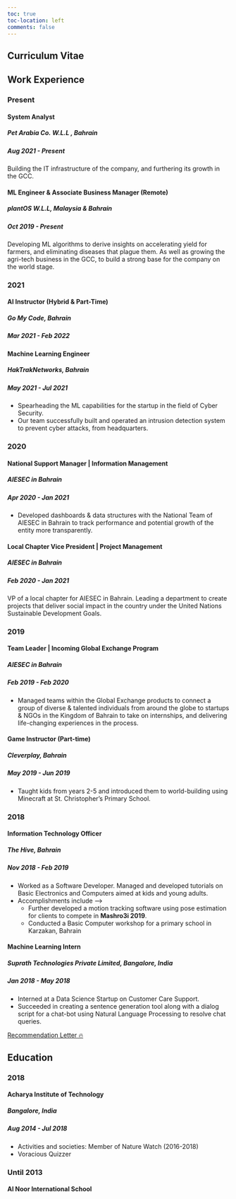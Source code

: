```yaml
---
toc: true
toc-location: left
comments: false
---
```


::: {.resume}
# Curriculum Vitae
## Work Experience
### Present
#### System Analyst
##### Pet Arabia Co. W.L.L , Bahrain
##### Aug 2021 - **Present**

Building the IT infrastructure of the company, and furthering its growth in the GCC.

#### ML Engineer & Associate Business Manager (Remote)
##### plantOS W.L.L, Malaysia & Bahrain
##### Oct 2019 - **Present**
Developing ML algorithms to derive insights on accelerating yield for farmers, and eliminating diseases that plague them. As well as growing the agri-tech business in the GCC, to build a strong base for the company on the world stage.

### 2021
#### AI Instructor (Hybrid & Part-Time)
##### Go My Code, Bahrain
##### Mar 2021 - Feb 2022


#### Machine Learning Engineer
##### HakTrakNetworks, Bahrain
##### May 2021 - Jul 2021

- Spearheading the ML capabilities for the startup in the field of Cyber Security.
- Our team successfully built and operated an intrusion detection system to prevent cyber attacks, from headquarters.

### 2020
#### National Support Manager | Information Management
##### AIESEC in Bahrain
##### Apr 2020 - Jan 2021
- Developed dashboards & data structures with the National Team of AIESEC in Bahrain to track performance and potential growth of the entity more transparently.


#### Local Chapter Vice President | Project Management
##### AIESEC in Bahrain
##### Feb 2020 - Jan 2021
VP of a local chapter for AIESEC in Bahrain. Leading a department to create projects that deliver social impact in the country under the United Nations Sustainable Development Goals.

### 2019
#### Team Leader | Incoming Global Exchange Program
##### AIESEC in Bahrain
##### Feb 2019 - Feb 2020
- Managed teams within the Global Exchange products to connect a group of diverse & talented individuals from around the globe to startups & NGOs in the Kingdom of Bahrain to take on internships, and delivering life-changing experiences in the process.

#### Game Instructor (Part-time)
##### Cleverplay, Bahrain
##### May 2019 - Jun 2019
- Taught kids from years 2-5 and introduced them to world-building using Minecraft at St. Christopher's Primary School.

### 2018
#### Information Technology Officer 
##### The Hive, Bahrain
##### Nov 2018 - Feb 2019

- Worked as a Software Developer. Managed and developed tutorials on Basic Electronics
and Computers aimed at kids and young adults. 
- Accomplishments include --->
    - Further developed a motion tracking software using pose estimation for clients to
    compete in **Mashro3i 2019**.
    - Conducted a Basic Computer workshop for a primary school in Karzakan, Bahrain


#### Machine Learning Intern
##### Suprath Technologies Private Limited, Bangalore, India
##### Jan 2018 - May 2018
- Interned at a Data Science Startup on Customer Care Support.
- Succeeded in creating a sentence generation tool along with a dialog script for a chat-bot using Natural Language Processing to resolve chat queries.

 [Recommendation Letter 🔥]()

## Education
### 2018
#### Acharya Institute of Technology 
##### Bangalore, India
##### Aug 2014 - Jul 2018
- Activities and societies: Member of Nature Watch (2016-2018)
- Voracious Quizzer

### Until 2013
#### Al Noor International School
:::